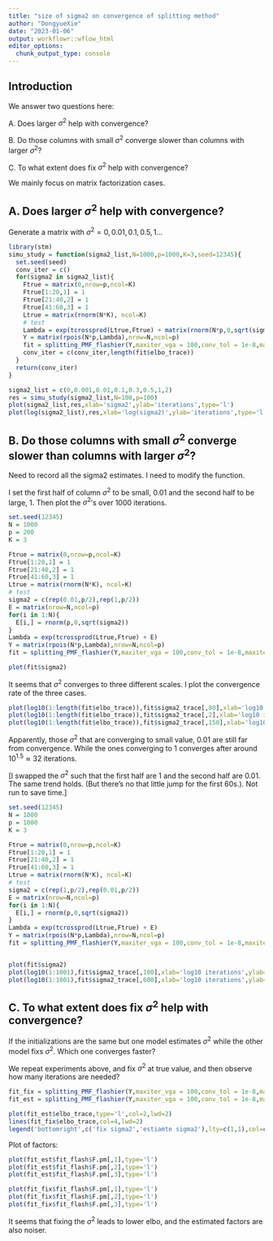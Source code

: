 ```yaml
---
title: "size of sigma2 on convergence of splitting method"
author: "DongyueXie"
date: "2023-01-06"
output: workflowr::wflow_html
editor_options:
  chunk_output_type: console
---
```


## Introduction

We answer two questions here:

A. Does larger $\sigma^2$ help with convergence?

B. Do those columns with small $\sigma^2$ converge slower than columns with larger $\sigma^2$?

C. To what extent does fix $\sigma^2$ help with convergence?

We mainly focus on matrix factorization cases.


## A. Does larger $\sigma^2$ help with convergence?

Generate a matrix with $\sigma^2=0,0.01,0.1,0.5,1...$

```r
library(stm)
simu_study = function(sigma2_list,N=1000,p=1000,K=3,seed=12345){
  set.seed(seed)
  conv_iter = c()
  for(sigma2 in sigma2_list){
    Ftrue = matrix(0,nrow=p,ncol=K)
    Ftrue[1:20,1] = 1
    Ftrue[21:40,2] = 1
    Ftrue[41:60,3] = 1
    Ltrue = matrix(rnorm(N*K), ncol=K)
    # test
    Lambda = exp(tcrossprod(Ltrue,Ftrue) + matrix(rnorm(N*p,0,sqrt(sigma2)),nrow=N))
    Y = matrix(rpois(N*p,Lambda),nrow=N,ncol=p)
    fit = splitting_PMF_flashier(Y,maxiter_vga = 100,conv_tol = 1e-8,maxiter = 1000)
    conv_iter = c(conv_iter,length(fit$elbo_trace))
  }
  return(conv_iter)
}

```

```r
sigma2_list = c(0,0.001,0.01,0.1,0.3,0.5,1,2)
res = simu_study(sigma2_list,N=100,p=100)
plot(sigma2_list,res,xlab='sigma2',ylab='iterations',type='l')
plot(log(sigma2_list),res,xlab='log(sigma2)',ylab='iterations',type='l')
```

## B. Do those columns with small $\sigma^2$ converge slower than columns with larger $\sigma^2$?

Need to record all the sigma2 estimates. I need to modify the function.

I set the first half of column $\sigma^2$ to be small, $0.01$ and the second half to be large, $1$. Then plot the $\sigma^2$'s over 1000 iterations.

```r
set.seed(12345)
N = 1000
p = 200
K = 3

Ftrue = matrix(0,nrow=p,ncol=K)
Ftrue[1:20,1] = 1
Ftrue[21:40,2] = 1
Ftrue[41:60,3] = 1
Ltrue = matrix(rnorm(N*K), ncol=K)
# test
sigma2 = c(rep(0.01,p/2),rep(1,p/2))
E = matrix(nrow=N,ncol=p)
for(i in 1:N){
  E[i,] = rnorm(p,0,sqrt(sigma2))
}
Lambda = exp(tcrossprod(Ltrue,Ftrue) + E)
Y = matrix(rpois(N*p,Lambda),nrow=N,ncol=p)
fit = splitting_PMF_flashier(Y,maxiter_vga = 100,conv_tol = 1e-8,maxiter = 1000,return_sigma2_trace = TRUE)
```

```r
plot(fit$sigma2)
```

It seems that $\sigma^2$ converges to three different scales. I plot the convergence rate of the three cases.

```r
plot(log10(1:length(fit$elbo_trace)),fit$sigma2_trace[,80],xlab='log10 iterations',ylab='sigma2',main='sigma2 converges to 0.01')
plot(log10(1:length(fit$elbo_trace)),fit$sigma2_trace[,2],xlab='log10 iterations',ylab='sigma2',main='sigma2 converges to 0.1x')
plot(log10(1:length(fit$elbo_trace)),fit$sigma2_trace[,150],xlab='log10 iterations',ylab='sigma2',main='sigma2 converges to 0.9x')
```

Apparently, those $\sigma^2$ that are converging to small value, 0.01  are still far from convergence. While the ones converging to 1 converges after around $10^{1.5}\approx32$ iterations.


[I swapped the $\sigma^2$ such that the first half are 1 and the second half are 0.01. The same trend holds. (But there's no that little jump for the first 60s.). Not run to save time.]
```r
set.seed(12345)
N = 1000
p = 1000
K = 3

Ftrue = matrix(0,nrow=p,ncol=K)
Ftrue[1:20,1] = 1
Ftrue[21:40,2] = 1
Ftrue[41:60,3] = 1
Ltrue = matrix(rnorm(N*K), ncol=K)
# test
sigma2 = c(rep(1,p/2),rep(0.01,p/2))
E = matrix(nrow=N,ncol=p)
for(i in 1:N){
  E[i,] = rnorm(p,0,sqrt(sigma2))
}
Lambda = exp(tcrossprod(Ltrue,Ftrue) + E)
Y = matrix(rpois(N*p,Lambda),nrow=N,ncol=p)
fit = splitting_PMF_flashier(Y,maxiter_vga = 100,conv_tol = 1e-8,maxiter = 1000,return_sigma2_trace = TRUE,verbose = T)


plot(fit$sigma2)
plot(log10(1:1001),fit$sigma2_trace[,100],xlab='log10 iterations',ylab='sigma2',main='sigma2 converges to 0.9x')
plot(log10(1:1001),fit$sigma2_trace[,600],xlab='log10 iterations',ylab='sigma2',main='sigma2 converges to 0.01')
```


## C. To what extent does fix $\sigma^2$ help with convergence?

If the initializations are the same but one model estimates $\sigma^2$ while the other model fixs $\sigma^2$. Which one converges faster?

We repeat experiments above, and fix $\sigma^2$ at true value, and then observe how many iterations are needed?

```r
fit_fix = splitting_PMF_flashier(Y,maxiter_vga = 100,conv_tol = 1e-8,maxiter = 1000,sigma2 = sigma2,est_sigma2 = FALSE,M_init = fit$fit_flash$flash.fit$Y)
fit_est = splitting_PMF_flashier(Y,maxiter_vga = 100,conv_tol = 1e-8,maxiter = 1000,sigma2 = sigma2,est_sigma2 = TRUE,M_init = fit$fit_flash$flash.fit$Y)
```

```r
plot(fit_est$elbo_trace,type='l',col=2,lwd=2)
lines(fit_fix$elbo_trace,col=4,lwd=2)
legend('bottomright',c('fix sigma2','estiamte sigma2'),lty=c(1,1),col=c(4,2))
```

Plot of factors:

```r
plot(fit_est$fit_flash$F.pm[,1],type='l')
plot(fit_est$fit_flash$F.pm[,2],type='l')
plot(fit_est$fit_flash$F.pm[,3],type='l')
```

```r
plot(fit_fix$fit_flash$F.pm[,1],type='l')
plot(fit_fix$fit_flash$F.pm[,2],type='l')
plot(fit_fix$fit_flash$F.pm[,3],type='l')
```

It seems that fixing the $\sigma^2$ leads to lower elbo, and the estimated factors are also noiser.
